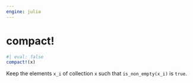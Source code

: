 ```yaml
---
engine: julia
---
```


# compact! {#sec-doc}
    

::: {.callout-note appearance="simple" title="docblock" collapse=false}    


```julia
#| eval: false
compact!(x)

```

Keep the elements `x_i` of collection `x` such that `is_non_empty(x_i)` is `true`.
 


:::
    

